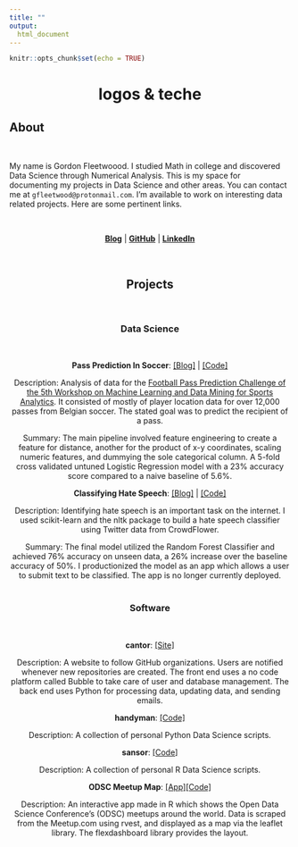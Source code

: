 ```yaml
---
title: ""
output:
  html_document
---
```


```r
knitr::opts_chunk$set(echo = TRUE)
```

<center><h1>logos & teche</h1></center>

## About
<br/>

My name is Gordon Fleetwoood. I studied Math in college and discovered Data Science through Numerical Analysis. This is my space for documenting my projects in Data Science and other areas. You can contact me at `gfleetwood@protonmail.com`. I'm available to work on interesting data related projects. Here are some pertinent links.

<br/>

<center>[**Blog**](https://medium.com/@gorafle/my-new-blogging-workflow-8c60b564e1a2) |  [**GitHub**](https://github.com/gfleetwood) |  [**LinkedIn**](https://www.linkedin.com/in/gfleetwood/)

<br/>

## Projects

<br/>

### Data Science

<br/>

**Pass Prediction In Soccer**: [[Blog]](https://medium.com/@gorafle/predicting-pass-recipients-in-soccer-a3acf0fa2652) | [[Code]](https://github.com/gfleetwood/pass-prediction)

Description: Analysis of data for the [Football Pass Prediction Challenge of the 5th Workshop on Machine Learning and Data Mining for Sports Analytics](https://github.com/JanVanHaaren/mlsa18-pass-prediction). It consisted of mostly of player location data for over 12,000 passes from Belgian soccer. The stated goal was to predict the recipient of a pass.

Summary: The main pipeline involved feature engineering to create a feature for distance, another for the product of x-y coordinates, scaling numeric features, and dummying the sole categorical column. A 5-fold cross validated untuned Logistic Regression model with a 23% accuracy score compared to a naive baseline of 5.6%.
<br/>

**Classifying Hate Speech**: [[Blog]](https://www.opendatascience.com/blog/identifying-hate-speech/) | [[Code]](https://github.com/gfleetwood/crowd-flower-hate-speech)

Description: Identifying hate speech is an important task on the internet. I used scikit-learn and the nltk package to build a hate speech classifier using Twitter data from CrowdFlower.

Summary: The final model utilized the Random Forest Classifier and achieved 76% accuracy on unseen data, a 26% increase over the baseline accuracy of 50%. I productionized the model as an app which allows a user to submit text to be classified. The app is no longer currently deployed.
<br/>
<br/>

### Software
<br/>

**cantor**: [[Site]](https://cantor.bubbleapps.io/)

Description: A website to follow GitHub organizations. Users are notified whenever new repositories are created. The front end uses a no code platform called Bubble to take care of user and database management. The back end uses Python for processing data, updating data, and sending emails.

**handyman**: [[Code]](https://github.com/gfleetwood/handyman)

Description: A collection of personal Python Data Science scripts. 

**sansor**: [[Code]](https://github.com/gfleetwood/sansor)

Description: A collection of personal R Data Science scripts.

**ODSC Meetup Map**: [[App]](https://gfleetwood.shinyapps.io/odsc_meetup_map/)[[Code]](https://github.com/OpenDataScienceConference/meetup-map)

Description: An interactive app made in R which shows the Open Data Science Conference's (ODSC) meetups around the world. Data is scraped from the Meetup.com using rvest, and displayed as a map via the leaflet library. The flexdashboard library provides the layout.
<br/>